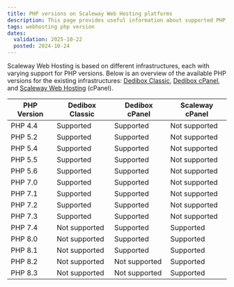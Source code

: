 ```yaml
---
title: PHP versions on Scaleway Web Hosting platforms
description: This page provides useful information about supported PHP versions across the different Web Hosting infrastructures.
tags: webhosting php version
dates:
  validation: 2025-10-22
  posted: 2024-10-24
---
```



Scaleway Web Hosting is based on different infrastructures, each with varying support for PHP versions.
Below is an overview of the available PHP versions for the existing infrastructures: [Dedibox Classic](/classic-hosting/), [Dedibox cPanel](/cpanel-hosting/), and [Scaleway Web Hosting](/webhosting/) (cPanel).

| PHP Version     | Dedibox Classic    | Dedibox cPanel    |  Scaleway cPanel    |
|-----------------|--------------------|-------------------|---------------------|
| PHP 4.4         | Supported                  | Supported                 | Not supported                   |
| PHP 5.2         | Supported                  | Supported                 | Not supported                   |
| PHP 5.4         | Supported                  | Supported                 | Not supported                   |
| PHP 5.5         | Supported                  | Supported                 | Not supported                   |
| PHP 5.6         | Supported                  | Supported                 | Not supported                   |
| PHP 7.0         | Supported                  | Supported                 | Not supported                   |
| PHP 7.1         | Supported                  | Supported                 | Not supported                   |
| PHP 7.2         | Supported                  | Supported                 | Not supported                   |
| PHP 7.3         | Supported                  | Supported                 | Not supported                   |
| PHP 7.4         | Not supported                  | Supported                 | Supported                   |
| PHP 8.0         | Not supported                  | Supported                 | Supported                   |
| PHP 8.1         | Not supported                  | Supported                 | Supported                   |
| PHP 8.2         | Not supported                  | Not supported                 | Supported                   |
| PHP 8.3         | Not supported                  | Not supported                 | Supported                   |

